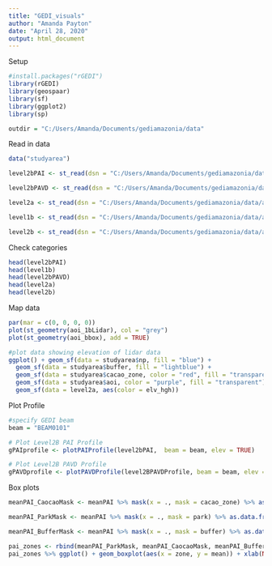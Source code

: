 ```yaml
---
title: "GEDI_visuals"
author: "Amanda Payton"
date: "April 28, 2020"
output: html_document
---
```


Setup
```r
#install.packages("rGEDI")
library(rGEDI)
library(geospaar)
library(sf)
library(ggplot2)
library(sp)

outdir = "C:/Users/Amanda/Documents/gediamazonia/data"
```

Read in data
```r
data("studyarea")

level2bPAI <- st_read(dsn = "C:/Users/Amanda/Documents/gediamazonia/data/aoi_GEDI_2B_PAI.shp")

level2bPAVD <- st_read(dsn = "C:/Users/Amanda/Documents/gediamazonia/data/aoi_GEDI_2B_PAVD.shp")

level2a <- st_read(dsn = "C:/Users/Amanda/Documents/gediamazonia/data/aoi_GEDI_2A.shp")

level1b <- st_read(dsn = "C:/Users/Amanda/Documents/gediamazonia/data/aoi_GEDI_1B.shp")

level2b <- st_read(dsn = "C:/Users/Amanda/Documents/gediamazonia/data/aoi_GEDI_2B.shp")

```

Check categories
```r
head(level2bPAI)
head(level1b)
head(level2bPAVD)
head(level2a)
head(level2b)
```

Map data
```r
par(mar = c(0, 0, 0, 0))
plot(st_geometry(aoi_1bLidar), col = "grey")
plot(st_geometry(aoi_bbox), add = TRUE)

#plot data showing elevation of lidar data
ggplot() + geom_sf(data = studyarea$np, fill = "blue") + 
  geom_sf(data = studyarea$buffer, fill = "lightblue") + 
  geom_sf(data = studyarea$cacao_zone, color = "red", fill = "transparent") +
  geom_sf(data = studyarea$aoi, color = "purple", fill = "transparent") +
  geom_sf(data = level2a, aes(color = elv_hgh))
```

Plot Profile
```r
#specify GEDI beam
beam = "BEAM0101"

# Plot Level2B PAI Profile
gPAIprofile <- plotPAIProfile(level2bPAI,  beam = beam, elev = TRUE)

# Plot Level2B PAVD Profile
gPAVDprofile <- plotPAVDProfile(level2BPAVDProfile, beam = beam, elev = TRUE)

```

Box plots
```r
meanPAI_CaocaoMask <- meanPAI %>% mask(x = ., mask = cacao_zone) %>% as.data.frame(.) %>% mutate(zone = "Cacao")

meanPAI_ParkMask <- meanPAI %>% mask(x = ., mask = park) %>% as.data.frame(.) %>% mutate(zone = "Park")

meanPAI_BufferMask <- meanPAI %>% mask(x = ., mask = buffer) %>% as.data.frame(.) %>% mutate(zone = "Buffer")

pai_zones <- rbind(meanPAI_ParkMask, meanPAI_CaocaoMask, meanPAI_BufferMask)
pai_zones %>% ggplot() + geom_boxplot(aes(x = zone, y = mean)) + xlab(NULL)

```

